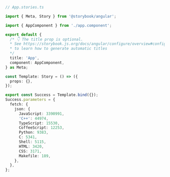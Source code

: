 ```ts
// App.stories.ts

import { Meta, Story } from '@storybook/angular';

import { AppComponent } from './app.component';

export default {
  /* 👇 The title prop is optional.
  * See https://storybook.js.org/docs/angular/configure/overview#configure-story-loading
  * to learn how to generate automatic titles
  */
  title: 'App',
  component: AppComponent,
} as Meta;

const Template: Story = () => ({
  props: {},
});

export const Success = Template.bind({});
Success.parameters = {
  fetch: {
    json: {
      JavaScript: 3390991,
      'C++': 44974,
      TypeScript: 15530,
      CoffeeScript: 12253,
      Python: 9383,
      C: 5341,
      Shell: 5115,
      HTML: 3420,
      CSS: 3171,
      Makefile: 189,
    },
  },
};
```
